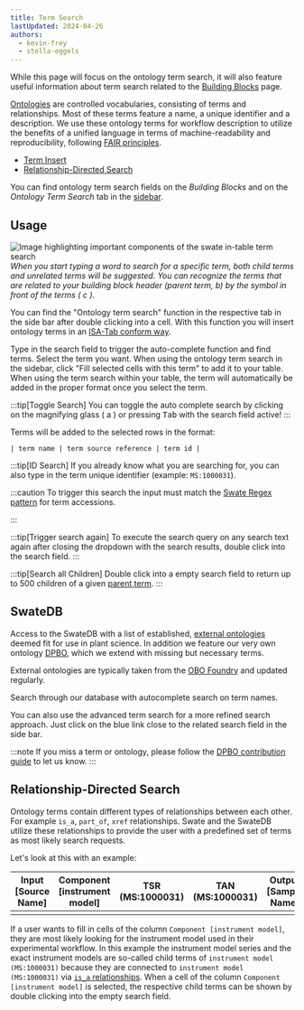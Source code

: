 ```yaml
---
title: Term Search
lastUpdated: 2024-04-26
authors: 
  - kevin-frey
  - stella-eggels
---
```



While this page will focus on the ontology term search, it will also feature useful information about term search related to the [Building Blocks](/swate/add-building-blocks.mdx) page.

[Ontologies](/fundamentals/ontologies) are controlled vocabularies, consisting of terms and relationships. Most of these terms feature a name, a unique identifier and a description. We use these ontology terms for workflow description to utilize the benefits of a unified language in terms of machine-readability and reproducibility, following [FAIR principles](https://www.go-fair.org/fair-principles/).

- [Term Insert](#swatedb)
- [Relationship-Directed Search](#relationship-directed-search)

You can find ontology term search fields on the *Building Blocks* and on the *Ontology Term Search* tab in the <a href={SwateOverview.src} target="_blank">sidebar</a>.


## Usage

![Image highlighting important components of the swate in-table term search](@images/swate/swate-alpha-ontology-termsearch4.png)
*When you start typing a word to search for a specific term, both child terms and unrelated terms will be suggested. You can recognize the terms that are related to your building block header (parent term, b) by the symbol in front of the terms ( c ).*

You can find the "Ontology term search" function in the respective tab in the side bar after double clicking into a cell. With this function you will insert ontology terms in an [ISA-Tab conform way](https://isa-specs.readthedocs.io/en/latest/isatab.html#ontology-annotations).

Type in the search field to trigger the auto-complete function and find terms. Select the term you want. When using the ontology term search in the sidebar, click "Fill selected cells with this term" to add it to your table. When using the term search within your table, the term will automatically be added in the proper format once you select the term. 

:::tip[Toggle Search]
You can toggle the auto complete search by clicking on the magnifying glass ( a ) or pressing <kbd>Tab</kbd> with the search field active!
:::

Terms will be added to the selected rows in the format:

```
| term name | term source reference | term id |
```

:::tip[ID Search]
If you already know what you are searching for, you can also type in the term unique identifier (example: `MS:1000031`).

:::caution
To trigger this search the input must match the [Swate Regex pattern](http://regexstorm.net/tester?p=%5b%5cw%5d%2b%3f%3a%5b%5cd%5d%2b&i=MS%3a1000031%0d%0aDPBO%3a1000161%0d%0a) for term accessions.

:::

:::tip[Trigger search again]
To execute the search query on any search text again after closing the dropdown with the search results, double click into the search field.
:::

:::tip[Search all Children]
Double click into a empty search field to return up to 500 children of a given [parent term](#relationship-directed-search).
:::

## SwateDB

Access to the SwateDB with a list of established, [external ontologies](/core-concepts/broker-ontology) deemed fit for use in plant science. In addition we feature our very own ontology [DPBO](https://github.com/nfdi4plants/nfdi4plants_ontology/blob/main/nfdi4plants_ontology.obo), which we extend with missing but necessary terms.

External ontologies are typically taken from the [OBO Foundry](https://obofoundry.org) and updated regularly.

Search through our database with autocomplete search on term names.

You can also use the advanced term search for a more refined search approach. Just click on the blue link close to the related search field in the side bar.

:::note
If you miss a term or ontology, please follow the [DPBO contribution guide](https://github.com/nfdi4plants/nfdi4plants_ontology) to let us know.
:::

## Relationship-Directed Search 

Ontology terms contain different types of relationships between each other. For example `is_a`, `part_of`, `xref` relationships. Swate and the SwateDB utilize these relationships to provide the user with a predefined set of terms as most likely search requests. 

Let's look at this with an example:

| Input [Source Name] | Component [instrument model] | TSR (MS:1000031) | TAN (MS:1000031) | Output [Sample Name] |
|-------------|------------------------------|------------------------------|------------------------------------|-------------|
|             |                              |                              |                                    |             |


If a user wants to fill in cells of the column `Component [instrument model]`, they are most likely looking for the instrument model used in their experimental workflow. In this example the instrument model series and the exact instrument models are so-called child terms of `instrument model (MS:1000031)` because they are connected to `instrument model (MS:1000031)` via <a href={SwateRelationshipGraph.src}>`is_a` relationships</a>. When a cell of the column `Component [instrument model]` is selected, the respective child terms can be shown by double clicking into the empty search field.
